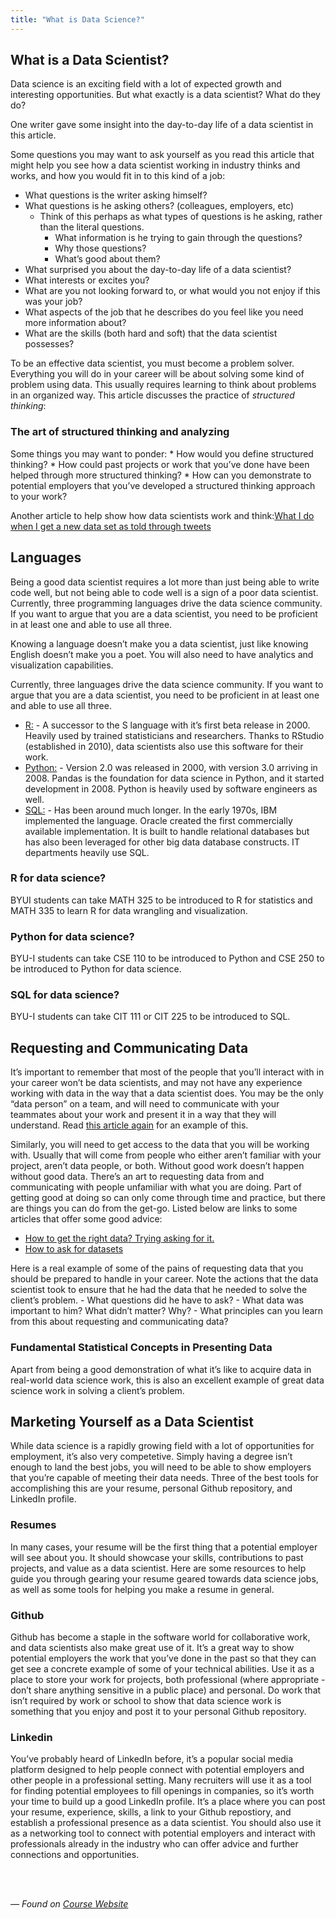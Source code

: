 ```yaml
---
title: "What is Data Science?"
---
```


## What is a Data Scientist?

Data science is an exciting field with a lot of expected growth and interesting opportunities. But what exactly is a data scientist? What do they do?

One writer gave some insight into the day-to-day life of a data scientist in this article.

Some questions you may want to ask yourself as you read this article that might help you see how a data scientist working in industry thinks and works, and how you would fit in to this kind of a job:

* What questions is the writer asking himself?
* What questions is he asking others? (colleagues, employers, etc)
  + Think of this perhaps as what types of questions is he asking, rather than the literal questions. 
    - What information is he trying to gain through the questions? 
    - Why those questions? 
    - What’s good about them?
* What surprised you about the day-to-day life of a data scientist?
* What interests or excites you?
* What are you not looking forward to, or what would you not enjoy if this was your job?
* What aspects of the job that he describes do you feel like you need more information about?
* What are the skills (both hard and soft) that the data scientist possesses?

To be an effective data scientist, you must become a problem solver. Everything you will do in your career will be about solving some kind of problem using data. This usually requires learning to think about problems in an organized way. This article discusses the practice of *structured thinking*:

### The art of structured thinking and analyzing

Some things you may want to ponder:
* How would you define structured thinking?
* How could past projects or work that you’ve done have been helped through more structured thinking?
* How can you demonstrate to potential employers that you’ve developed a structured thinking approach to your work?

Another article to help show how data scientists work and think:[What I do when I get a new data set as told through tweets](https://simplystatistics.org/2014/06/13/what-i-do-when-i-get-a-new-data-set-as-told-through-tweets/)

## Languages

Being a good data scientist requires a lot more than just being able to write code well, but not being able to code well is a sign of a poor data scientist. Currently, three programming languages drive the data science community. If you want to argue that you are a data scientist, you need to be proficient in at least one and able to use all three.

Knowing a language doesn’t make you a data scientist, just like knowing English doesn’t make you a poet. You will also need to have analytics and visualization capabilities.

Currently, three languages drive the data science community. If you want to argue that you are a data scientist, you need to be proficient in at least one and able to use all three.

* [R:](https://www.r-project.org/) - A successor to the S language with it’s first beta release in 2000. Heavily used by trained statisticians and researchers. Thanks to RStudio (established in 2010), data scientists also use this software for their work. 
* [Python:](https://www.python.org/) - Version 2.0 was released in 2000, with version 3.0 arriving in 2008. Pandas is the foundation for data science in Python, and it started development in 2008. Python is heavily used by software engineers as well.
* [SQL:](https://www.mysql.com/) - Has been around much longer. In the early 1970s, IBM implemented the language. Oracle created the first commercially available implementation. It is built to handle relational databases but has also been leveraged for other big data database constructs. IT departments heavily use SQL. 

### R for data science?

BYUI students can take MATH 325 to be introduced to R for statistics and MATH 335 to learn R for data wrangling and visualization.

### Python for data science?

BYU-I students can take CSE 110 to be introduced to Python and CSE 250 to be introduced to Python for data science.

### SQL for data science?

BYU-I students can take CIT 111 or CIT 225 to be introduced to SQL.

## Requesting and Communicating Data

It’s important to remember that most of the people that you’ll interact with in your career won’t be data scientists, and may not have any experience working with data in the way that a data scientist does. You may be the only “data person” on a team, and will need to communicate with your teammates about your work and present it in a way that they will understand. Read [this article again](https://medium.springboard.com/the-data-science-process-the-complete-laymans-guide-to-what-a-data-scientist-actually-does-ca3e166b7c67) for an example of this.

Similarly, you will need to get access to the data that you will be working with. Usually that will come from people who either aren’t familiar with your project, aren’t data people, or both. Without good work doesn’t happen without good data. There’s an art to requesting data from and communicating with people unfamiliar with what you are doing. Part of getting good at doing so can only come through time and practice, but there are things you can do from the get-go. Listed below are links to some articles that offer some good advice:

* [How to get the right data? Trying asking for it.](https://towardsdatascience.com/how-to-get-the-right-data-why-not-ask-for-it-d26ced1bbd46)
* [How to ask for datasets](https://medium.com/@ckreibich/how-to-ask-for-datasets-d5ef791cb38c)

Here is a real example of some of the pains of requesting data that you should be prepared to handle in your career. Note the actions that the data scientist took to ensure that he had the data that he needed to solve the client’s problem. - What questions did he have to ask? - What data was important to him? What didn’t matter? Why? - What principles can you learn from this about requesting and communicating data?

### Fundamental Statistical Concepts in Presenting Data

Apart from being a good demonstration of what it’s like to acquire data in real-world data science work, this is also an excellent example of great data science work in solving a client’s problem.

## Marketing Yourself as a Data Scientist

While data science is a rapidly growing field with a lot of opportunities for employment, it’s also very competetive. Simply having a degree isn’t enough to land the best jobs, you will need to be able to show employers that you’re capable of meeting their data needs. Three of the best tools for accomplishing this are your resume, personal Github repository, and LinkedIn profile.

### Resumes

In many cases, your resume will be the first thing that a potential employer will see about you. It should showcase your skills, contributions to past projects, and value as a data scientist. Here are some resources to help guide you through gearing your resume geared towards data science jobs, as well as some tools for helping you make a resume in general.

### Github

Github has become a staple in the software world for collaborative work, and data scientists also make great use of it. It’s a great way to show potential employers the work that you’ve done in the past so that they can get see a concrete example of some of your technical abilities. Use it as a place to store your work for projects, both professional (where appropriate - don’t share anything sensitive in a public place) and personal. Do work that isn’t required by work or school to show that data science work is something that you enjoy and post it to your personal Github repository.

### Linkedin

You’ve probably heard of LinkedIn before, it’s a popular social media platform designed to help people connect with potential employers and other people in a professional setting. Many recruiters will use it as a tool for finding potential employees to fill openings in companies, so it’s worth your time to build up a good LinkedIn profile. It’s a place where you can post your resume, experience, skills, a link to your Github repostiory, and establish a professional presence as a data scientist. You should also use it as a networking tool to connect with potential employers and interact with professionals already in the industry who can offer advice and further connections and opportunities.

<br> <br> 

*--- Found on [Course Website](https://byuistats.github.io/BYUI_CSE150_StatBook/what-is-data-science.html)*
